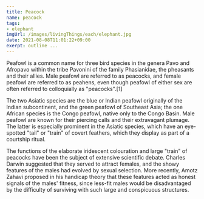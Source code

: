 ```yaml
---
title: Peacock
name: peacock
tags: 
- elephant 
imgUrl: /images/livingThings/each/elephant.jpg
date: 2021-08-08T11:01:22+09:00
exerpt: outline ...
---
```



Peafowl is a common name for three bird species in the genera Pavo and Afropavo within the tribe Pavonini of the family Phasianidae, the pheasants and their allies. Male peafowl are referred to as peacocks, and female peafowl are referred to as peahens, even though peafowl of either sex are often referred to colloquially as "peacocks".[1]

The two Asiatic species are the blue or Indian peafowl originally of the Indian subcontinent, and the green peafowl of Southeast Asia; the one African species is the Congo peafowl, native only to the Congo Basin. Male peafowl are known for their piercing calls and their extravagant plumage. The latter is especially prominent in the Asiatic species, which have an eye-spotted "tail" or "train" of covert feathers, which they display as part of a courtship ritual.

The functions of the elaborate iridescent colouration and large "train" of peacocks have been the subject of extensive scientific debate. Charles Darwin suggested that they served to attract females, and the showy features of the males had evolved by sexual selection. More recently, Amotz Zahavi proposed in his handicap theory that these features acted as honest signals of the males' fitness, since less-fit males would be disadvantaged by the difficulty of surviving with such large and conspicuous structures.